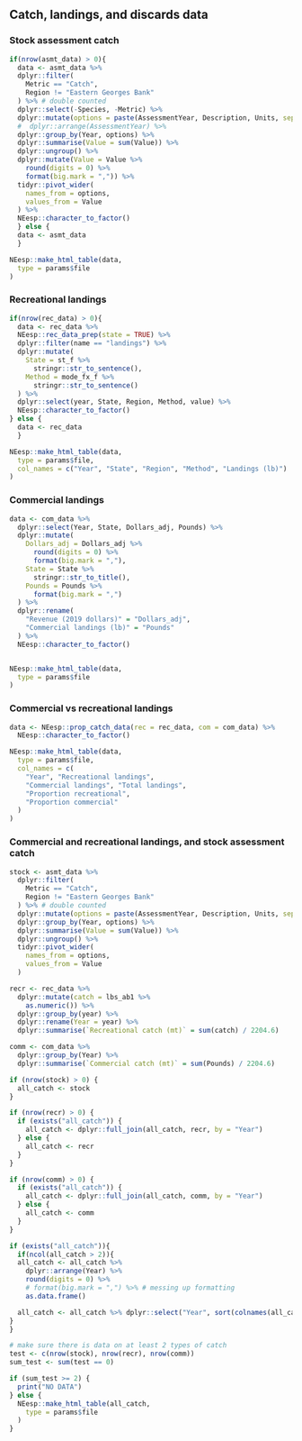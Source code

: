 ## Catch, landings, and discards data

### Stock assessment catch
```r
if(nrow(asmt_data) > 0){
  data <- asmt_data %>%
  dplyr::filter(
    Metric == "Catch",
    Region != "Eastern Georges Bank"
  ) %>% # double counted
  dplyr::select(-Species, -Metric) %>%
  dplyr::mutate(options = paste(AssessmentYear, Description, Units, sep = " - ")) %>%
  #  dplyr::arrange(AssessmentYear) %>%
  dplyr::group_by(Year, options) %>%
  dplyr::summarise(Value = sum(Value)) %>%
  dplyr::ungroup() %>%
  dplyr::mutate(Value = Value %>%
    round(digits = 0) %>%
    format(big.mark = ",")) %>%
  tidyr::pivot_wider(
    names_from = options,
    values_from = Value
  ) %>%
  NEesp::character_to_factor() 
  } else {
  data <- asmt_data
  }

NEesp::make_html_table(data,
  type = params$file
)
```

### Recreational landings
```r
if(nrow(rec_data) > 0){
  data <- rec_data %>%
  NEesp::rec_data_prep(state = TRUE) %>%
  dplyr::filter(name == "landings") %>%
  dplyr::mutate(
    State = st_f %>%
      stringr::str_to_sentence(),
    Method = mode_fx_f %>%
      stringr::str_to_sentence()
  ) %>%
  dplyr::select(year, State, Region, Method, value) %>%
  NEesp::character_to_factor()
} else {
  data <- rec_data
  }

NEesp::make_html_table(data,
  type = params$file,
  col_names = c("Year", "State", "Region", "Method", "Landings (lb)")
)
```

### Commercial landings
```r
data <- com_data %>%
  dplyr::select(Year, State, Dollars_adj, Pounds) %>%
  dplyr::mutate(
    Dollars_adj = Dollars_adj %>%
      round(digits = 0) %>%
      format(big.mark = ","),
    State = State %>%
      stringr::str_to_title(),
    Pounds = Pounds %>%
      format(big.mark = ",")
  ) %>%
  dplyr::rename(
    "Revenue (2019 dollars)" = "Dollars_adj",
    "Commercial landings (lb)" = "Pounds"
  ) %>%
  NEesp::character_to_factor()


NEesp::make_html_table(data,
  type = params$file
)
```

### Commercial vs recreational landings
```r
data <- NEesp::prop_catch_data(rec = rec_data, com = com_data) %>%
  NEesp::character_to_factor()

NEesp::make_html_table(data,
  type = params$file,
  col_names = c(
    "Year", "Recreational landings",
    "Commercial landings", "Total landings",
    "Proportion recreational",
    "Proportion commercial"
  )
)
```

### Commercial and recreational landings, and stock assessment catch
```r
stock <- asmt_data %>%
  dplyr::filter(
    Metric == "Catch",
    Region != "Eastern Georges Bank"
  ) %>% # double counted
  dplyr::mutate(options = paste(AssessmentYear, Description, Units, sep = " - ")) %>%
  dplyr::group_by(Year, options) %>%
  dplyr::summarise(Value = sum(Value)) %>%
  dplyr::ungroup() %>%
  tidyr::pivot_wider(
    names_from = options,
    values_from = Value
  )

recr <- rec_data %>%
  dplyr::mutate(catch = lbs_ab1 %>%
    as.numeric()) %>%
  dplyr::group_by(year) %>%
  dplyr::rename(Year = year) %>%
  dplyr::summarise(`Recreational catch (mt)` = sum(catch) / 2204.6)

comm <- com_data %>%
  dplyr::group_by(Year) %>%
  dplyr::summarise(`Commercial catch (mt)` = sum(Pounds) / 2204.6)

if (nrow(stock) > 0) {
  all_catch <- stock
}

if (nrow(recr) > 0) {
  if (exists("all_catch")) {
    all_catch <- dplyr::full_join(all_catch, recr, by = "Year")
  } else {
    all_catch <- recr
  }
}

if (nrow(comm) > 0) {
  if (exists("all_catch")) {
    all_catch <- dplyr::full_join(all_catch, comm, by = "Year")
  } else {
    all_catch <- comm
  }
}

if (exists("all_catch")){
  if(ncol(all_catch > 2)){
  all_catch <- all_catch %>%
    dplyr::arrange(Year) %>%
    round(digits = 0) %>%
    # format(big.mark = ",") %>% # messing up formatting
    as.data.frame()

  all_catch <- all_catch %>% dplyr::select("Year", sort(colnames(all_catch)[-1]))
}
}

# make sure there is data on at least 2 types of catch
test <- c(nrow(stock), nrow(recr), nrow(comm))
sum_test <- sum(test == 0)

if (sum_test >= 2) {
  print("NO DATA")
} else {
  NEesp::make_html_table(all_catch,
    type = params$file
  )
}
```
